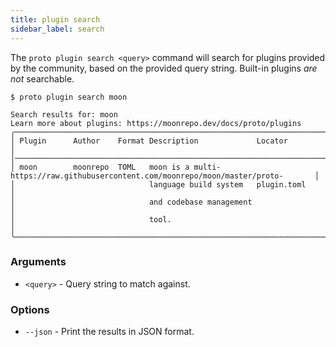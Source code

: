 ```yaml
---
title: plugin search
sidebar_label: search
---
```



<VersionLabel version="0.36.0" header />

The `proto plugin search <query>` command will search for plugins provided by the community, based
on the provided query string. Built-in plugins _are not_ searchable.

```
$ proto plugin search moon

Search results for: moon
Learn more about plugins: https://moonrepo.dev/docs/proto/plugins
╭──────────────────────────────────────────────────────────────────────────────────────────────────────────────────────────╮
│ Plugin      Author    Format Description             Locator                                                             │
│──────────────────────────────────────────────────────────────────────────────────────────────────────────────────────────│
│ moon        moonrepo  TOML   moon is a multi-        https://raw.githubusercontent.com/moonrepo/moon/master/proto-       │
│                              language build system   plugin.toml                                                         │
│                              and codebase management                                                                     │
│                              tool.                                                                                       │
╰──────────────────────────────────────────────────────────────────────────────────────────────────────────────────────────╯
```

### Arguments

- `<query>` - Query string to match against.

### Options

- `--json` - Print the results in JSON format.
